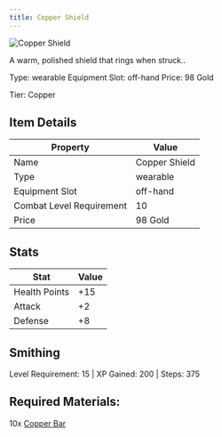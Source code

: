 ```yaml
---
title: Copper Shield
---
```


<div className="flex items-start gap-6 mb-8">
  <div className="flex-shrink-0">
    <img src="/assets/resources/crafting/weapons/shields/copper_shield.png" alt="Copper Shield" className="w-24 h-24 border rounded-lg" />
  </div>
  <div className="flex-1">
    <div className="space-y-2">
      <p className="text-lg text-muted-foreground">A warm, polished shield that rings when struck..</p>
      <div className="flex flex-wrap gap-4 text-sm">
        <span className="px-2 py-1 bg-green-100 dark:bg-green-900 rounded-md">
          Type: wearable
        </span>
        <span className="px-2 py-1 bg-purple-100 dark:bg-purple-900 rounded-md">
          Equipment Slot: off-hand
        </span>
        <span className="px-2 py-1 bg-yellow-100 dark:bg-yellow-900 rounded-md">
          Price: 98 Gold
        </span>
      </div>
      <p className="text-sm font-medium">Tier: Copper</p>
    </div>
  </div>
</div>

## Item Details
| Property | Value |
|----------|-------|
| Name | Copper Shield |
| Type | wearable |
| Equipment Slot | off-hand |
| Combat Level Requirement | 10 |
| Price | 98 Gold |

## Stats
| Stat | Value |
|------|-------|
| Health Points | +15 |
| Attack | +2 |
| Defense | +8 |

## Smithing
Level Requirement: 15 | XP Gained: 200 | Steps: 375

## Required Materials:
10x [Copper Bar](/docs/resources/individual/copper_bar)

